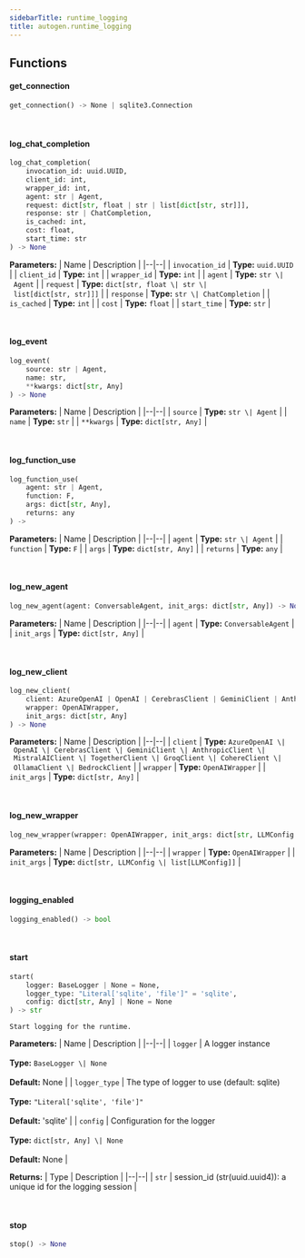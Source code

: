 ```yaml
---
sidebarTitle: runtime_logging
title: autogen.runtime_logging
---
```


## Functions

<code class="doc-symbol doc-symbol-heading doc-symbol-function"></code>
#### get_connection
<a href="#autogen.runtime_logging..get_connection" class="headerlink" title="Permanent link"></a>

```python
get_connection() -> None | sqlite3.Connection
```

    

<br />

<code class="doc-symbol doc-symbol-heading doc-symbol-function"></code>
#### log_chat_completion
<a href="#autogen.runtime_logging..log_chat_completion" class="headerlink" title="Permanent link"></a>

```python
log_chat_completion(
    invocation_id: uuid.UUID,
    client_id: int,
    wrapper_id: int,
    agent: str | Agent,
    request: dict[str, float | str | list[dict[str, str]]],
    response: str | ChatCompletion,
    is_cached: int,
    cost: float,
    start_time: str
) -> None
```

    

<b>Parameters:</b>
| Name | Description |
|--|--|
| `invocation_id` | **Type:** `uuid.UUID` |
| `client_id` | **Type:** `int` |
| `wrapper_id` | **Type:** `int` |
| `agent` | **Type:** `str \| Agent` |
| `request` | **Type:** `dict[str, float \| str \| list[dict[str, str]]]` |
| `response` | **Type:** `str \| ChatCompletion` |
| `is_cached` | **Type:** `int` |
| `cost` | **Type:** `float` |
| `start_time` | **Type:** `str` |

<br />

<code class="doc-symbol doc-symbol-heading doc-symbol-function"></code>
#### log_event
<a href="#autogen.runtime_logging..log_event" class="headerlink" title="Permanent link"></a>

```python
log_event(
    source: str | Agent,
    name: str,
    **kwargs: dict[str, Any]
) -> None
```

    

<b>Parameters:</b>
| Name | Description |
|--|--|
| `source` | **Type:** `str \| Agent` |
| `name` | **Type:** `str` |
| `**kwargs` | **Type:** `dict[str, Any]` |

<br />

<code class="doc-symbol doc-symbol-heading doc-symbol-function"></code>
#### log_function_use
<a href="#autogen.runtime_logging..log_function_use" class="headerlink" title="Permanent link"></a>

```python
log_function_use(
    agent: str | Agent,
    function: F,
    args: dict[str, Any],
    returns: any
) -> 
```

    

<b>Parameters:</b>
| Name | Description |
|--|--|
| `agent` | **Type:** `str \| Agent` |
| `function` | **Type:** `F` |
| `args` | **Type:** `dict[str, Any]` |
| `returns` | **Type:** `any` |

<br />

<code class="doc-symbol doc-symbol-heading doc-symbol-function"></code>
#### log_new_agent
<a href="#autogen.runtime_logging..log_new_agent" class="headerlink" title="Permanent link"></a>

```python
log_new_agent(agent: ConversableAgent, init_args: dict[str, Any]) -> None
```

    

<b>Parameters:</b>
| Name | Description |
|--|--|
| `agent` | **Type:** `ConversableAgent` |
| `init_args` | **Type:** `dict[str, Any]` |

<br />

<code class="doc-symbol doc-symbol-heading doc-symbol-function"></code>
#### log_new_client
<a href="#autogen.runtime_logging..log_new_client" class="headerlink" title="Permanent link"></a>

```python
log_new_client(
    client: AzureOpenAI | OpenAI | CerebrasClient | GeminiClient | AnthropicClient | MistralAIClient | TogetherClient | GroqClient | CohereClient | OllamaClient | BedrockClient,
    wrapper: OpenAIWrapper,
    init_args: dict[str, Any]
) -> None
```

    

<b>Parameters:</b>
| Name | Description |
|--|--|
| `client` | **Type:** `AzureOpenAI \| OpenAI \| CerebrasClient \| GeminiClient \| AnthropicClient \| MistralAIClient \| TogetherClient \| GroqClient \| CohereClient \| OllamaClient \| BedrockClient` |
| `wrapper` | **Type:** `OpenAIWrapper` |
| `init_args` | **Type:** `dict[str, Any]` |

<br />

<code class="doc-symbol doc-symbol-heading doc-symbol-function"></code>
#### log_new_wrapper
<a href="#autogen.runtime_logging..log_new_wrapper" class="headerlink" title="Permanent link"></a>

```python
log_new_wrapper(wrapper: OpenAIWrapper, init_args: dict[str, LLMConfig | list[LLMConfig]]) -> None
```

    

<b>Parameters:</b>
| Name | Description |
|--|--|
| `wrapper` | **Type:** `OpenAIWrapper` |
| `init_args` | **Type:** `dict[str, LLMConfig \| list[LLMConfig]]` |

<br />

<code class="doc-symbol doc-symbol-heading doc-symbol-function"></code>
#### logging_enabled
<a href="#autogen.runtime_logging..logging_enabled" class="headerlink" title="Permanent link"></a>

```python
logging_enabled() -> bool
```

    

<br />

<code class="doc-symbol doc-symbol-heading doc-symbol-function"></code>
#### start
<a href="#autogen.runtime_logging..start" class="headerlink" title="Permanent link"></a>

```python
start(
    logger: BaseLogger | None = None,
    logger_type: "Literal['sqlite', 'file']" = 'sqlite',
    config: dict[str, Any] | None = None
) -> str
```

    Start logging for the runtime.

<b>Parameters:</b>
| Name | Description |
|--|--|
| `logger` | A logger instance<br/><br/>**Type:** `BaseLogger \| None`<br/><br/>**Default:** None |
| `logger_type` | The type of logger to use (default: sqlite)<br/><br/>**Type:** `"Literal['sqlite', 'file']"`<br/><br/>**Default:** 'sqlite' |
| `config` | Configuration for the logger<br/><br/>**Type:** `dict[str, Any] \| None`<br/><br/>**Default:** None |

<b>Returns:</b>
| Type | Description |
|--|--|
| `str` | session_id (str(uuid.uuid4)): a unique id for the logging session |

<br />

<code class="doc-symbol doc-symbol-heading doc-symbol-function"></code>
#### stop
<a href="#autogen.runtime_logging..stop" class="headerlink" title="Permanent link"></a>

```python
stop() -> None
```

    

<br />